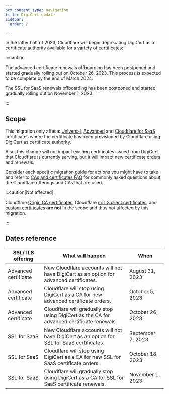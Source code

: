 ```yaml
---
pcx_content_type: navigation
title: DigiCert update
sidebar:
  order: 2

---
```



In the latter half of 2023, Cloudflare will begin deprecating DigiCert as a certificate authority available for a variety of certificates:

<DirectoryListing />

:::caution


The advanced certificate renewals offboarding has been postponed and started gradually rolling out on October 26, 2023. This process is expected to be complete by the end of March 2024.

The SSL for SaaS renewals offboarding has been postponed and started gradually rolling out on November 1, 2023.


:::

## Scope

This migration only affects [Universal](/ssl/edge-certificates/universal-ssl/), [Advanced](/ssl/edge-certificates/advanced-certificate-manager/) and [Cloudflare for SaaS](/cloudflare-for-platforms/cloudflare-for-saas/) certificates where the certificate has been provisioned by Cloudflare using DigiCert as certificate authority.

Also, this change will not impact existing certificates issued from DigiCert that Cloudflare is currently serving, but it will impact new certificate orders and renewals.

Consider each specific migration guide for actions you might have to take and refer to [CAs and certificates FAQ](/ssl/edge-certificates/troubleshooting/ca-faq/) for commonly asked questions about the Cloudflare offerings and CAs that are used.

:::caution[Not affected]


Cloudflare [Origin CA certificates](/ssl/origin-configuration/origin-ca/), Cloudflare [mTLS client certificates](/ssl/client-certificates/), and [custom certificates](/ssl/edge-certificates/custom-certificates/) **are not** in the scope and thus not affected by this migration.


:::

## Dates reference



| SSL/TLS offering     | What will happen                                                                             | When              |
| -------------------- | -------------------------------------------------------------------------------------------- | ----------------- |
| Advanced certificate | New Cloudflare accounts will not have DigiCert as an option for advanced certificates.       | August 31, 2023   |
| Advanced certificate | Cloudflare will stop using DigiCert as a CA for new advanced certificate orders.             | October 5, 2023   |
| Advanced certificate | Cloudflare will gradually stop using DigiCert as the CA for advanced certificate renewals.   | October 26, 2023  |
| SSL for SaaS         | New Cloudflare accounts will not have DigiCert as an option for SSL for SaaS certificates.   | September 7, 2023 |
| SSL for SaaS         | Cloudflare will stop using DigiCert as a CA for new SSL for SaaS certificate orders.         | October 18, 2023  |
| SSL for SaaS         | Cloudflare will gradually stop using DigiCert as a CA for SSL for SaaS certificate renewals. | November 1, 2023  |

